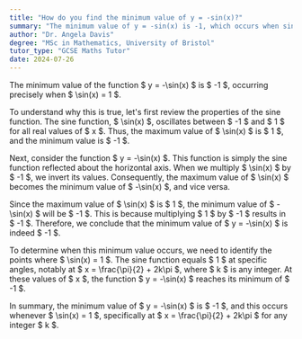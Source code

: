 ```yaml
---
title: "How do you find the minimum value of y = -sin(x)?"
summary: "The minimum value of y = -sin(x) is -1, which occurs when sin(x) is 1."
author: "Dr. Angela Davis"
degree: "MSc in Mathematics, University of Bristol"
tutor_type: "GCSE Maths Tutor"
date: 2024-07-26
---
```


The minimum value of the function $ y = -\sin(x) $ is $ -1 $, occurring precisely when $ \sin(x) = 1 $.

To understand why this is true, let's first review the properties of the sine function. The sine function, $ \sin(x) $, oscillates between $ -1 $ and $ 1 $ for all real values of $ x $. Thus, the maximum value of $ \sin(x) $ is $ 1 $, and the minimum value is $ -1 $.

Next, consider the function $ y = -\sin(x) $. This function is simply the sine function reflected about the horizontal axis. When we multiply $ \sin(x) $ by $ -1 $, we invert its values. Consequently, the maximum value of $ \sin(x) $ becomes the minimum value of $ -\sin(x) $, and vice versa.

Since the maximum value of $ \sin(x) $ is $ 1 $, the minimum value of $ -\sin(x) $ will be $ -1 $. This is because multiplying $ 1 $ by $ -1 $ results in $ -1 $. Therefore, we conclude that the minimum value of $ y = -\sin(x) $ is indeed $ -1 $.

To determine when this minimum value occurs, we need to identify the points where $ \sin(x) = 1 $. The sine function equals $ 1 $ at specific angles, notably at $ x = \frac{\pi}{2} + 2k\pi $, where $ k $ is any integer. At these values of $ x $, the function $ y = -\sin(x) $ reaches its minimum of $ -1 $.

In summary, the minimum value of $ y = -\sin(x) $ is $ -1 $, and this occurs whenever $ \sin(x) = 1 $, specifically at $ x = \frac{\pi}{2} + 2k\pi $ for any integer $ k $.
    